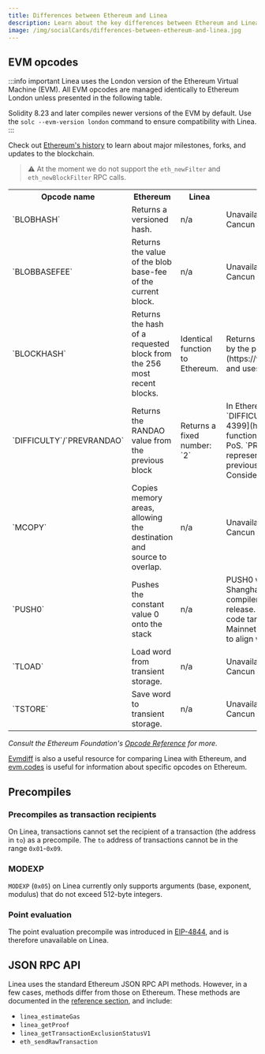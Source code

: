 ```yaml
---
title: Differences between Ethereum and Linea
description: Learn about the key differences between Ethereum and Linea.
image: /img/socialCards/differences-between-ethereum-and-linea.jpg
---
```


## EVM opcodes

:::info important
Linea uses the London version of the Ethereum Virtual Machine (EVM). All EVM opcodes are managed
identically to Ethereum London unless presented in the following table.

Solidity 8.23 and later compiles newer versions of the EVM by default. Use the `solc --evm-version london`
command to ensure compatibility with Linea.
:::

Check out [Ethereum's history](https://ethereum.org/en/history/) to learn about major milestones, 
forks, and updates to the blockchain.

> ⚠️ At the moment we do not support the `eth_newFilter` and `eth_newBlockFilter` RPC calls.

<table>
    <tr>
        <th>Opcode name</th> 
        <th>Ethereum</th>
        <th>Linea</th>
        <th>Explanation</th>
    </tr>
    <tr>
        <td>`BLOBHASH`</td>
        <td>Returns a versioned hash.</td>
        <td>n/a</td>
        <td>Unavailable on Linea due to being introduced in the Cancun upgrade.</td>
    </tr>
    <tr>
        <td>`BLOBBASEFEE`</td>
        <td>Returns the value of the blob base-fee of the current block.</td>
        <td>n/a</td>
        <td>Unavailable on Linea due to being introduced in the Cancun upgrade.</td>
    </tr>
    <tr>
        <td>`BLOCKHASH`</td>
        <td>Returns the hash of a requested block from the 256 most recent blocks.</td>
        <td>Identical function to Ethereum.</td>
        <td>Returns the correct value, but the value is not guaranteed by the proof (Linea is a 
        [type 2 zkEVM](https://vitalik.eth.limo/general/2022/08/04/zkevm.html), and uses/proves an 
        L2-specific state representation).</td>
    </tr>
    <tr>
        <td>`DIFFICULTY`/`PREVRANDAO`</td>
        <td>Returns the RANDAO value from the previous block</td>
        <td>Returns a fixed number: `2`</td>
        <td>In Ethereum, `PREVRANDAO` was previously known as `DIFFICULTY`. It was renamed to 
        `PREVRANDAO` in [EIP-4399](https://eips.ethereum.org/EIPS/eip-4399) and its functionality 
        changed due to the switch from PoW to PoS. `PREVRANDAO` returns a full 256-bit value that 
        represents the randomness beacon output of the previous block. For more, see the 'Security 
        Considerations' section of EIP-4399.</td>
    </tr>
    <tr>
        <td>`MCOPY`</td>
        <td>Copies memory areas, allowing the destination and source to overlap.</td>
        <td>n/a</td>
        <td>Unavailable on Linea due to being introduced in the Cancun upgrade.</td>
    </tr>
        <tr>
        <td>`PUSH0`</td>
        <td>Pushes the constant value 0 onto the stack</td>
        <td>n/a</td>
        <td>PUSH0 was introduced in the Ethereum Mainnet Shanghai upgrade and became available in 
        Solidity compiler version 0.8.20, which came after the London release. However, Linea 
        currently supports compiled code targeting the London release of the Ethereum Mainnet. Use 
        the EVM Version of London when compiling to align with Linea's capabilities.</td>
    </tr>
    <tr>
        <td>`TLOAD`</td>
        <td>Load word from transient storage.</td>
        <td>n/a</td>
        <td>Unavailable on Linea due to being introduced in the Cancun upgrade.</td>
    </tr>
    <tr>
        <td>`TSTORE`</td>
        <td>Save word to transient storage.</td>
        <td>n/a</td>
        <td>Unavailable on Linea due to being introduced in the Cancun upgrade.</td>
    </tr>
</table>

_Consult the Ethereum Foundation's [Opcode Reference](https://ethereum.org/en/developers/docs/evm/opcodes/) 
for more._

[Evmdiff](https://www.evmdiff.com) is also a useful resource for comparing Linea with Ethereum, and
[evm.codes](https://www.evm.codes/) is useful for information about specific opcodes on Ethereum.

## Precompiles

### Precompiles as transaction recipients

On Linea, transactions cannot set the recipient of a transaction (the address in `to`) as a 
precompile. The `to` address of transactions cannot be in the range `0x01`-`0x09`.

### MODEXP

`MODEXP` (`0x05`) on Linea currently only supports arguments (base, exponent, modulus) that do not 
exceed 512-byte integers.

### Point evaluation

The point evaluation precompile was introduced in [EIP-4844](https://eips.ethereum.org/EIPS/eip-4844#point-evaluation-precompile), and is therefore unavailable on Linea. 

## JSON RPC API

Linea uses the standard Ethereum JSON RPC API methods. However, in a few cases, methods differ from 
those on Ethereum. These methods are documented in the [reference section](../../api/reference/index.mdx),
and include:
- `linea_estimateGas`
- `linea_getProof`
- `linea_getTransactionExclusionStatusV1`
- `eth_sendRawTransaction`

